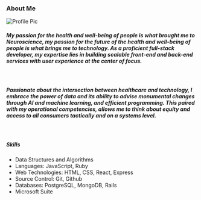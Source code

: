 ### About Me
![Profile Pic](https://i.ibb.co/nBPqzsH/linkedin-pic.jpg)
<br/>

##### My passion for the health and well-being of people is what brought me to Neuroscience, my passion for the future of the health and well-being of people is what brings me to technology. As a proficient full-stack developer, my expertise lies in building scalable front-end and back-end services with user experience at the center of focus. 
<br/>

##### Passionate about the intersection between healthcare and technology, I embrace the power of data and its ability to advise monumental changes through AI and machine learning, and efficient programming. This paired with my operational competencies, allows me to think about equity and access to all consumers tactically and on a systems level. 
<br/>

##### Skills
* Data Structures and Algorithms
* Languages: JavaScript, Ruby
* Web Technologies: HTML, CSS, React, Express
* Source Control: Git, Github
* Databases: PostgreSQL, MongoDB, Rails
* Microsoft Suite

